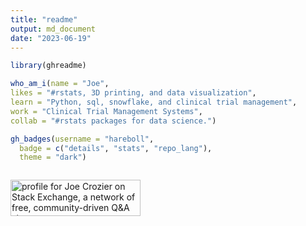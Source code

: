 ```yaml
---
title: "readme"
output: md_document
date: "2023-06-19"
---
```



```r
library(ghreadme)

who_am_i(name = "Joe",
likes = "#rstats, 3D printing, and data visualization",
learn = "Python, sql, snowflake, and clinical trial management",
work = "Clinical Trial Management Systems",
collab = "#rstats packages for data science.")

```


```r
gh_badges(username = "hareboll", 
  badge = c("details", "stats", "repo_lang"), 
  theme = "dark")



```

<a href="https://stackexchange.com/users/5414136"><img src="https://stackexchange.com/users/flair/5414136.png" width="208" height="58" alt="profile for Joe Crozier on Stack Exchange, a network of free, community-driven Q&amp;A sites" title="profile for Joe Crozier on Stack Exchange, a network of free, community-driven Q&amp;A sites"></a>